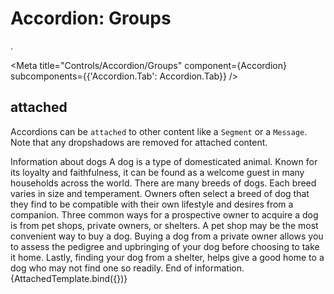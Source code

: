 
# Accordion: Groups
.

<Meta 
  title="Controls/Accordion/Groups" 
  component={Accordion}
  subcomponents={{'Accordion.Tab': Accordion.Tab}}
/>

## attached

Accordions can be `attached` to other content like a `Segment` or a `Message`. 
Note that any dropshadows are removed for attached content.

<div>
  <Segment attached='top'>
    Information about dogs
  </Segment>
  <Accordion {...args}>
    <Accordion.Tab title="What is a dog?">
      A dog is a type of domesticated animal. Known for its loyalty and faithfulness, it can be found as a welcome guest in many households across the world.
    </Accordion.Tab>
    <Accordion.Tab title="What kinds of dogs are there?">
      There are many breeds of dogs. Each breed varies in size and temperament. Owners often select a breed of dog that they find to be compatible with their own lifestyle and desires from a companion.
    </Accordion.Tab>
    <Accordion.Tab title="How do you acquire a dog?">
      Three common ways for a prospective owner to acquire a dog is from pet shops, private owners, or shelters.
      A pet shop may be the most convenient way to buy a dog. Buying a dog from a private owner allows you to assess the pedigree and upbringing of your dog before choosing to take it home. Lastly, finding your dog from a shelter, helps give a good home to a dog who may not find one so readily.
    </Accordion.Tab>
  </Accordion>
  <Message type='warning' attached='bottom'>
    End of information.
  </Message>
</div>

<Canvas>
  <Story
    name="attached"
    args={{ styled: true, raised: true, multiple: true, attached: true }}>
    {AttachedTemplate.bind({})}
  </Story>
</Canvas>

